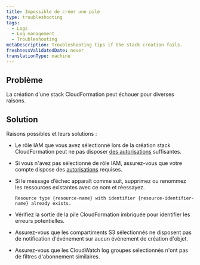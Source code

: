 ```yaml
---
title: Impossible de créer une pile
type: troubleshooting
tags:
  - Logs
  - Log management
  - Troubleshooting
metaDescription: Troubleshooting tips if the stack creation fails.
freshnessValidatedDate: never
translationType: machine
---
```


## Problème

La création d&apos;une stack CloudFormation peut échouer pour diverses raisons.

## Solution

Raisons possibles et leurs solutions :

* Le rôle IAM que vous avez sélectionné lors de la création stack CloudFormation peut ne pas disposer [des autorisations](https://docs.aws.amazon.com/ARG/latest/userguide/gettingstarted-prereqs-permissions.html) suffisantes.

* Si vous n&apos;avez pas sélectionné de rôle IAM, assurez-vous que votre compte dispose des [autorisations](/docs/accounts/accounts-billing/new-relic-one-user-management/user-permissions/#logs) requises.

* Si le message d’échec apparaît comme suit, supprimez ou renommez les ressources existantes avec ce nom et réessayez.

  `Resource type {resource-name} with identifier {resource-identifier-name} already exists.`

* Vérifiez la sortie de la pile CloudFormation imbriquée pour identifier les erreurs potentielles.

* Assurez-vous que les compartiments S3 sélectionnés ne disposent pas de notification d&apos;événement sur aucun événement de création d&apos;objet.

* Assurez-vous que les CloudWatch log groupes sélectionnés n&apos;ont pas de filtres d&apos;abonnement similaires.